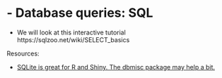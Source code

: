 # - Database queries: SQL {-}

* We will look at this interactive tutorial https://sqlzoo.net/wiki/SELECT_basics


Resources:

* [SQLite is great for R and Shiny. The dbmisc package may help a bit.](https://www.r-bloggers.com/2021/03/sqlite-is-great-for-r-and-shiny-the-dbmisc-package-may-help-a-bit/)